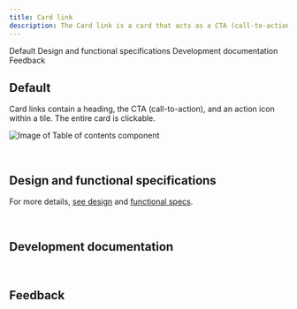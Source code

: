 ```yaml
---
title: Card link
description: The Card link is a card that acts as a CTA (call-to-action), typically used at the end of a section of a page.
---
```



<ComponentDescription name="Card link" type="ui" />

<AnchorLinks>

<AnchorLink>Default</AnchorLink>
<AnchorLink>Design and functional specifications</AnchorLink>
<AnchorLink>Development documentation</AnchorLink>
<AnchorLink>Feedback</AnchorLink>

</AnchorLinks>

## Default

Card links contain a heading, the CTA (call-to-action), and an action icon within a tile. The entire card is clickable.

<Row>
<Column colMd={8} colLg={8}>

![Image of Table of contents component](../../images/component/card-link/card-link-default.jpg)

</Column>
</Row>

<br />

## Design and functional specifications

For more details, [see design](https://ibm.box.com/s/1u2m0fqdtrumog0ie2c4tfyyyn1clyj7) and [functional specs]().

<br />

## Development documentation

<ComponentStatus name="Card link" type="ui" />

<br />

## Feedback

<ComponentFeedback />
